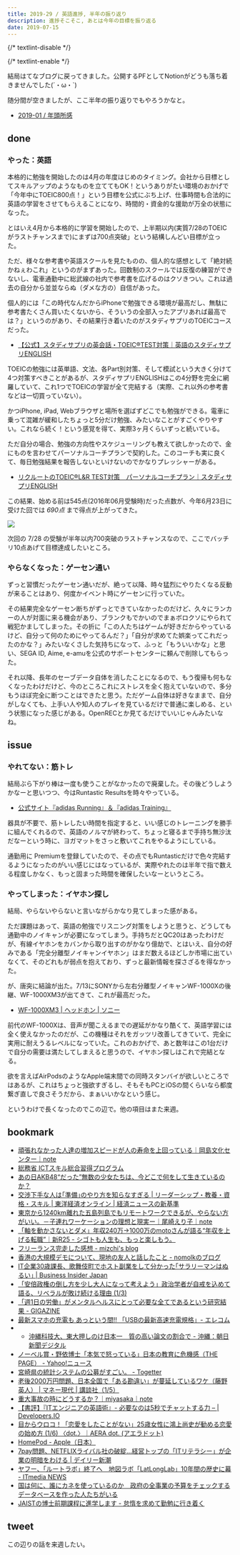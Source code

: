 ```yaml
---
title: 2019-29 / 英語進捗, 半年の振り返り
description: 進捗そこそこ, あとは今年の目標を振り返る
date: 2019-07-15
---
```


{/* textlint-disable */}


{/* textlint-enable */}

結局はてなブログに戻ってきました。公開するPFとしてNotionがどうも落ち着きませんでした(´・ω・`)

随分間が空きましたが、ここ半年の振り返りでもやろうかなと。

- [2019-01 / 年頭所感](/blog/2019-01)

done
----

###  やった：英語

本格的に勉強を開始したのは4月の年度はじめのタイミング。会社から目標としてスキルアップのようなものを立ててもOK！というありがたい環境のおかげで「今年中にTOEIC800点！」という目標を公式にぶち上げ、仕事時間も合法的に英語の学習をさせてもらえることになり、時間的・資金的な援助が万全の状態になった。

とはいえ4月から本格的に学習を開始したので、上半期以内(実質7/28のTOEICがラストチャンスまで)にまずは700点突破」という結構しんどい目標が立った。

ただ、様々な参考書や英語スクールを見たものの、個人的な感想として「絶対続かねぇわこれ」というのがまずあった。回数制のスクールでは反復の練習ができないし、電車通勤中に総武線の社内で参考書を広げるのはクソきつい。これは過去の自分から並並ならぬ（ダメな方の）自信があった。

個人的には「この時代なんだからiPhoneで勉強できる環境が最高だし、無駄に参考書たくさん買いたくないから、そういうの全部入ったアプリあれば最高では？」というのがあり、その結果行き着いたのがスタディサプリのTOEICコースだった。

- [【公式】スタディサプリの英会話・TOEIC®TEST対策｜英語のスタディサプリENGLISH](https://eigosapuri.jp/)

TOEICの勉強には英単語、文法、各Part別対策、そして模試という大きく分けて4つ対策すべきことがあるが、スタディサプリENGLISHはこの4分野を完全に網羅していて、これ1つでTOEICの学習が全て完結する（実際、これ以外の参考書などは一切買っていない）。

かつiPhone, iPad, Webブラウザと場所を選ばずどこでも勉強ができる。電車に乗って混雑が緩和したちょっと5分だけ勉強、みたいなことがすごくやりやすい。これなら続く！という感覚を得て、実際3ヶ月くらいずっと続いている。

ただ自分の場合、勉強の方向性やスケジューリングも教えて欲しかったので、金にものを言わせてパーソナルコーチプランで契約した。このコーチも実に良くて、毎日勉強結果を報告しないといけないのでかなりプレッシャーがある。

- [リクルートのTOEIC®L&R TEST対策　パーソナルコーチプラン｜スタディサプリENGLISH](https://eigosapuri.jp/toeic/personal-coach/)

この結果、始める前は545点(2016年06月受験時)だった点数が、今年6月23日に受けた回では *690点* まで得点が上がってきた。

![](/img/blog/2019-29/20190715191453.jpeg)

次回の 7/28 の受験が半年以内700突破のラストチャンスなので、ここでバッチリ10点あげて目標達成したいところ。

###  やらなくなった：ゲーセン通い

ずっと習慣だったゲーセン通いだが、絶って以降、時々猛烈にやりたくなる反動が来ることはあり、何度かイベント時にゲーセンに行っていた。

その結果完全なゲーセン断ちがずっとできていなかったのだけど、久々にランカーの人が対面に来る機会があり、ブランクもでかいのでまぁボロクソにやられて戦犯かましてしまった。その折に「この人たちはゲームが好きだからやっているけど、自分って何のためにやってるんだ？」「自分が求めてた娯楽ってこれだったのかな？」みたいなくさした気持ちになって、ふっと「もういいかな」と思い、SEGA ID, Aime, e-amuを公式のサポートセンターに頼んで削除してもらった。

それ以降、長年のセーブデータ自体を消したことになるので、もう復帰も何もなくなったわけだけど、今のところこれにストレスを全く抱えていないので、多分もうほぼ完全に断つことはできたと思う。ただゲーム自体は好きなままで、自分がしなくても、上手い人や知人のプレイを見ているだけで普通に楽しめる、という状態になった感じがある。OpenRECとか見てるだけでいいじゃんみたいなね。

issue
----

###  やれてない：筋トレ

結局ぶら下がり棒は一度も使うことがなかったので廃棄した。その後どうしようかなーと思いつつ、今はRuntastic Resultsを時々やっている。

- [公式サイト『adidas Running』＆『adidas Training』](https://www.runtastic.com/ja/results)

器具が不要で、筋トレしたい時間を指定すると、いい感じのトレーニングを勝手に組んでくれるので、英語のノルマが終わって、ちょっと寝るまで手持ち無沙汰だなーという時に、ヨガマットをさっと敷いてこれをやるようにしている。

通勤用に Premiumを登録していたので、その点でもRuntasticだけで色々完結するようになったのがいい感じにはなっているが、実際やれたのは半年で指で数える程度しかなく、もっと固まった時間を確保したいなーというところ。

###  やってしまった：イヤホン探し

結局、やらないやらないと言いながらかなり見てしまった感がある。

ただ課題はあって、英語の勉強でリスニング対策をしようと思うと、どうしても通勤中のノイキャンが必要になってしまう。手持ちだとQC20はあったわけだが、有線イヤホンをカバンから取り出すのがかなり億劫で、とはいえ、自分の好みである「完全分離型ノイキャンイヤホン」はまだ数えるほどしか市場に出ていなくて、そのどれもが弱点を抱えており、ずっと最新情報を探さざるを得なかった。

が、唐突に結論が出た。7/13にSONYから左右分離型ノイキャンWF-1000Xの後継、WF-1000XM3が出てきて、これが最高だった。

- [WF-1000XM3 | ヘッドホン | ソニー](https://www.sony.jp/headphone/products/WF-1000XM3/)

前代のWF-1000Xは、音声が聞こえるまでの遅延がかなり酷くて、英語学習には全く使えなかったのだが、この機種はそれをガッツリ改善してきていて、完全に実用に耐えうるレベルになっていた。これのおかげで、あと数年はこの1台だけで自分の需要は満たしてしまえると思うので、イヤホン探しはこれで完結となる。

欲を言えばAirPodsのようなApple端末間での同時スタンバイが欲しいところではあるが、これはちょっと強欲すぎるし、そもそもPCとiOSの間くらいなら都度繋ぎ直しで良さそうだから、まぁいいかなという感じ。

というわけで長くなったのでこの辺で。他の項目はまた来週。

bookmark
----

- [頑張れなかった人達の増加スピードが人の寿命を上回っている｜岡島文化センター｜note](https://note.com/okaji/n/na3e7aeaefdb6)
- [総務省 ICTスキル総合習得プログラム](https://www.soumu.go.jp/ict_skill/)
- [あの日AKB48“だった”無数の少女たちは、今どこで何をして生きているのか？](https://www.buzzfeed.com/jp/harunayamazaki/idol-yamemashita)
- [交渉下手な人は｢準備｣のやり方を知らなすぎる | リーダーシップ・教養・資格・スキル | 東洋経済オンライン | 経済ニュースの新基準](https://toyokeizai.net/articles/-/280625)
- [東京から1240km離れた五島列島でもリモートワークできるが、やらない方がいい。－子連れワーケーションの理想と現実ー｜尾崎えり子｜note](https://note.com/backcasting/n/n3b9f623a247a)
- [「軸を動かさないとダメ」年収240万→1000万のmotoさんが語る“年収を上げる転職”｜新R25 - シゴトも人生も、もっと楽しもう。](https://r25.jp/article/683196947517722309)
- [フリーランス完走した感想 - mizchi's blog](https://mizchi.hatenablog.com/entry/2019/06/05/190133)
- [香港の大規模デモについて、現地の友人と話したこと - nomolkのブログ](http://nomolk.hatenablog.com/entry/2019/06/13/232324)
- [IT企業30歳課長、歌舞伎町でホスト副業をして分かった｢サラリーマンはぬるい｣ | Business Insider Japan](https://www.businessinsider.jp/post-192452)
- [「安倍政権の倒し方を少し大人になって考えよう」政治学者が自戒を込めて語る、リベラルが敗け続ける理由 (1/3)](https://blogos.com/article/384858/)
- [「週1日の労働」がメンタルヘルスにとって必要な全てであるという研究結果 - GIGAZINE](https://gigazine.net/news/20190620-working-one-day-week/)
- [最新スマホの充電も あっという間!! 「USBの最新高速充電規格」- エレコム](https://www.elecom.co.jp/pickup/contents/00018/)
- - [沖縄科技大、東大押しのけ日本一　質の高い論文の割合で - 沖縄：朝日新聞デジタル](https://www.asahi.com/articles/ASM6L64L3M6LULBJ01L.html)
- [ノーベル賞・野依博士「本気で怒っている」日本の教育に危機感（THE PAGE） - Yahoo!ニュース](https://headlines.yahoo.co.jp/hl?a=20190625-00010002-wordleaf-soci)
- [宮崎県の統計システムの公募がすごい。 - Togetter](https://togetter.com/li/1370419)
- [老後2000万円問題、日本全国で「ある勘違い」が蔓延しているワケ（藤野 英人） | マネー現代 | 講談社（1/5）](https://gendai.ismedia.jp/articles/-/65509)
- [重大事故の時にどうするか？｜miyasaka｜note](https://note.com/mmiya/n/n746eb2e36f81)
- [【書評】『ITエンジニアの英語術』- 必要なのは5秒でチャットする力 – | Developers.IO](https://dev.classmethod.jp/articles/book-report-english-for-engineer/)
- [目からウロコ！「恋愛をしたことがない」25歳女性に鴻上尚史が勧める恋愛の始め方 (1/6) 〈dot.〉｜AERA dot. (アエラドット)](https://dot.asahi.com/dot/2019070800070.html)
- [HomePod - Apple（日本）](https://www.apple.com/jp/homepod/)
- [7pay問題、NETFLIXライバル社の破綻…経営トップの「ITリテラシー」が企業の明暗をわける | デイリー新潮](https://www.dailyshincho.jp/article/2019/07060631/?all=1)
- [ヤフー、「ルートラボ」終了へ　地図ラボ「LatLongLab」10年間の歴史に幕 - ITmedia NEWS](https://www.itmedia.co.jp/news/articles/1907/03/news096.html)
- [国は何に、誰にカネを使っているのか　政府の全事業の予算をチェックするデータベースを作った人たちがいる](https://www.buzzfeed.com/jp/daisukefuruta/judgit)
- [JAISTの博士前期課程に進学します - 怠惰を求めて勤勉に行き着く](http://fushiroyama.hatenablog.com/entry/2019/07/13/125447)

tweet
----

この辺りの話を来週したい。

<X url="https://twitter.com/legnoh/status/1148887769420201984" />
